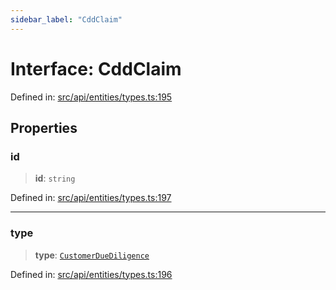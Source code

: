 ```yaml
---
sidebar_label: "CddClaim"
---
```


# Interface: CddClaim

Defined in: [src/api/entities/types.ts:195](https://github.com/PolymeshAssociation/polymesh-sdk/blob/bee6a2fe7a8ce5db42a6982e793782182cde2153/src/api/entities/types.ts#L195)

## Properties

### id

> **id**: `string`

Defined in: [src/api/entities/types.ts:197](https://github.com/PolymeshAssociation/polymesh-sdk/blob/bee6a2fe7a8ce5db42a6982e793782182cde2153/src/api/entities/types.ts#L197)

***

### type

> **type**: [`CustomerDueDiligence`](../enumerations/ClaimType.mdx#customerduediligence)

Defined in: [src/api/entities/types.ts:196](https://github.com/PolymeshAssociation/polymesh-sdk/blob/bee6a2fe7a8ce5db42a6982e793782182cde2153/src/api/entities/types.ts#L196)

